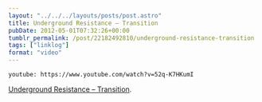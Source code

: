 ```yaml
---
layout: "../../../layouts/posts/post.astro"
title: Underground Resistance – Transition
pubDate: 2012-05-01T07:32:26+00:00
tumblr_permalink: /post/22182492810/underground-resistance-transition
tags: ["linklog"]
format: "video"
---
```


`youtube: https://www.youtube.com/watch?v=52q-K7HKumI`

[Underground Resistance &#8211; Transition][1].

[1]: https://www.youtube.com/watch?v=52q-K7HKumI

